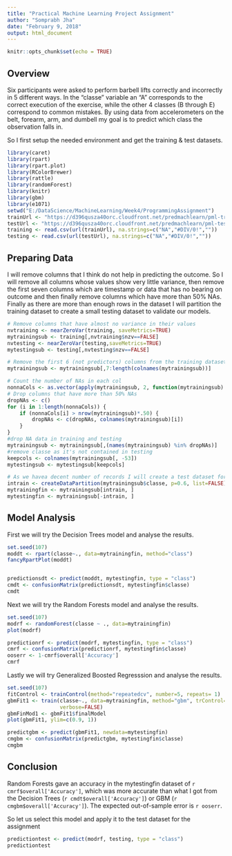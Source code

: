 ---
title: "Practical Machine Learning Project Assignment"
author: "Somprabh Jha"
date: "February 9, 2018"
output: html_document
---

```{r setup, include=FALSE}
knitr::opts_chunk$set(echo = TRUE)
```

## Overview
Six participants were asked to perform barbell lifts correctly and incorrectly in 5 different ways. In the "classe" variable an "A" corresponds to the correct execution of the exercise, while the other 4 classes (B through E) correspond to common mistakes. By using data from accelerometers on the belt, forearm, arm, and dumbell my goal is to predict which class the observation falls in.  

So I first setup the needed environment and get the training & test datasets.
```{r setup1}
library(caret)
library(rpart)
library(rpart.plot)
library(RColorBrewer)
library(rattle)
library(randomForest)
library(knitr)
library(gbm)
library(e1071)
setwd("E:/DataScience/MachineLearning/Week4/ProgrammingAssignment")
trainUrl <- "https://d396qusza40orc.cloudfront.net/predmachlearn/pml-training.csv"
testUrl <- "https://d396qusza40orc.cloudfront.net/predmachlearn/pml-testing.csv"
training <- read.csv(url(trainUrl), na.strings=c("NA","#DIV/0!",""))
testing <- read.csv(url(testUrl), na.strings=c("NA","#DIV/0!",""))
```

## Preparing Data
I will remove columns that I think do not help in predicting the outcome. So I will remove all columns whose values show very little variance, then remove the first seven columns which are timestamp or data that has no bearing on outcome and then finally remove columns which have more than 50% NAs. Finally as there are more than enough rows in the dataset I will partition the training dataset to create a small testing dataset to validate our models.
```{r datacleanup}
# Remove columns that have almost no variance in their values
nvtraining <- nearZeroVar(training, saveMetrics=TRUE)
mytrainingsub <- training[,nvtraining$nzv==FALSE]
nvtesting <- nearZeroVar(testing,saveMetrics=TRUE)
mytestingsub <- testing[,nvtesting$nzv==FALSE]

# Remove the first 6 (not predictors) columns from the training dataset
mytrainingsub <- mytrainingsub[,7:length(colnames(mytrainingsub))]

# Count the number of NAs in each col
nonnaCols <- as.vector(apply(mytrainingsub, 2, function(mytrainingsub) length(which(!is.na(mytrainingsub)))))
# Drop columns that have more than 50% NAs
dropNAs <- c()
for (i in 1:length(nonnaCols)) {
    if (nonnaCols[i] > nrow(mytrainingsub)*.50) {
        dropNAs <- c(dropNAs, colnames(mytrainingsub)[i])
    }
}
#drop NA data in training and testing
mytrainingsub <- mytrainingsub[,(names(mytrainingsub) %in% dropNAs)]
#remove classe as it's not contained in testing
keepcols <- colnames(mytrainingsub[, -53]) 
mytestingsub <- mytestingsub[keepcols]

# As we havea decent number of records I will create a test dataset for my testing
intrain <- createDataPartition(mytrainingsub$classe, p=0.6, list=FALSE)
mytrainingfin <- mytrainingsub[intrain, ]
mytestingfin <- mytrainingsub[-intrain, ]
```

## Model Analysis

First we will try the Decision Trees model and analyse the results.
```{r decisiontrees}
set.seed(107)
moddt <- rpart(classe~., data=mytrainingfin, method="class")
fancyRpartPlot(moddt)


predictionsdt <- predict(moddt, mytestingfin, type = "class")
cmdt <- confusionMatrix(predictionsdt, mytestingfin$classe)
cmdt

```

Next we will try the Random Forests model and analyse the results.
```{r randomforests}
set.seed(107)
modrf <- randomForest(classe ~ ., data=mytrainingfin)
plot(modrf)

predictionrf <- predict(modrf, mytestingfin, type = "class")
cmrf <- confusionMatrix(predictionrf, mytestingfin$classe)
ooserr <- 1-cmrf$overall['Accuracy']
cmrf

```


Lastly we will try Generalized Boosted Regresssion and analyse the results.
```{r generalizedboostedregression}
set.seed(107)
fitControl <- trainControl(method="repeatedcv", number=5, repeats= 1)
gbmFit1 <- train(classe~., data=mytrainingfin, method="gbm", trControl=fitControl,
                 verbose=FALSE)
gbmFinMod1 <- gbmFit1$finalModel
plot(gbmFit1, ylim=c(0.9, 1))

predictgbm <- predict(gbmFit1, newdata=mytestingfin)
cmgbm <- confusionMatrix(predictgbm, mytestingfin$classe)
cmgbm

```

## Conclusion

Random Forests gave an accuracy in the mytestingfin dataset of `r cmrf$overall['Accuracy']`, which was more accurate than what I got from the Decision Trees (`r cmdt$overall['Accuracy']`) or GBM (`r cmgbm$overall['Accuracy']`). The expected out-of-sample error is `r ooserr`.

So let us select this model and apply it to the test dataset for the assignment

```{r applyselectedmodel}
predictiontest <- predict(modrf, testing, type = "class")
predictiontest
```

